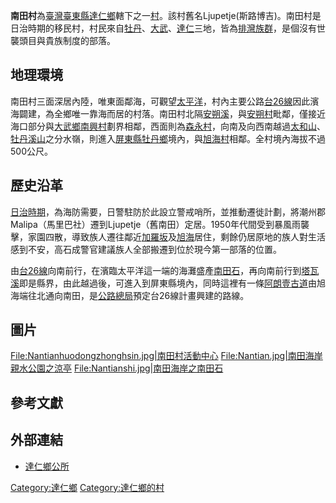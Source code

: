 {{Otheruses}}
{{ROC Village or Li Info|
City/CountyName=臺東縣|
DivName=達仁鄉|
Village/LiName=南田|
Village/Li=村|
OldName =Ljupetje(斯路博吉){{r|catalog}}|
Longitude = |
Latitude = |
AreaTotal = |
HouseholdTotal= |
PopTotal = |
YearMonth= |
Male= |
Female= |
Head = |
Sub = |
Website = |
Neighbors =[[森永村|森永村]]、[[安朔村|安朔村]]<br>[[大武鄉_(台灣)|大武鄉]][[南興村_(臺東縣)|南興村]]<br>[[屏東縣|屏東縣]][[牡丹鄉|牡丹鄉]][[旭海村|旭海村]]{{r|Mudan}}|
MapLocation = |
Map size = 200px|
Address =南田村4鄰南田路47號{{r|village}}|
Tel = |
Photo = Nantain_Landscape.jpg |
Photo size = 250px |
Caption = |
DataSource = |
}}

'''南田村'''為[[臺灣|臺灣]][[臺東縣|臺東縣]][[達仁鄉|達仁鄉]]轄下之一[[村|村]]{{r|Daren}}。該村舊名Ljupetje(斯路博吉){{r|catalog}}。南田村是日治時期的移民村，村民來自[[牡丹鄉|牡丹]]、[[大武鄉_(台灣)|大武]]、[[達仁鄉|達仁]]三地，皆為[[排灣族|排灣族群]]，是個沒有世襲頭目與貴族制度的部落{{r|tipp}}。

==地理環境==
南田村三面深居內陸，唯東面鄰海，可觀望[[太平洋|太平洋]]，村內主要公路[[台26線|台26線]]因此濱海闢建，為全鄉唯一靠海而居的村落{{r|Daren}}。南田村北隔[[安朔溪|安朔溪]]，與[[安朔村|安朔村]]毗鄰，僅接近海口部分與[[大武鄉_(台灣)|大武鄉]][[南興村_(臺東縣)|南興村]]劃界相鄰，西面則為[[森永村|森永村]]，向南及向西南越過[[太和山|太和山]]、[[牡丹溪山|牡丹溪山]]之分水嶺，則進入[[屏東縣|屏東縣]][[牡丹鄉|牡丹鄉]]境內，與[[旭海村|旭海村]]相鄰{{r|Daren}}{{r|Mudan}}。全村境內海拔不過500公尺{{r|Daren}}。

==歷史沿革==
[[臺灣日治時期|日治時期]]，為海防需要，日警駐防於此設立警戒哨所，並推動遷徙計劃，將潮州郡Malipa（馬里巴社）遷到Ljupetje（舊南田）定居{{r|catalog}}。1950年代間受到暴風雨襲擊，家園四散，導致族人遷往鄰近[[加羅坂|加羅坂]]及[[旭海|旭海]]居住，剩餘仍居原地的族人對生活感到不安，高石成警官建議族人全部搬遷到位於現今第一部落的位置{{r|catalog}}。

由[[台26線|台26線]]向南前行，在濱臨太平洋這一端的海灘盛產[[南田石|南田石]]，再向南前行到[[塔瓦溪|塔瓦溪]]即是縣界，由此越過後，可進入到屏東縣境內，同時這裡有一條[[阿朗壹古道|阿朗壹古道]]由旭海端往北通向南田，是[[公路總局|公路總局]]預定台26線計畫興建的路線{{r|scenery}}{{r|snnp}}。

==圖片==
<gallery>
File:Nantianhuodongzhonghsin.jpg|南田村活動中心
File:Nantian.jpg|南田海岸親水公園之涼亭
File:Nantianshi.jpg|南田海岸之南田石
</gallery>

==參考文獻==
{{reflist|2|refs=
<ref name="Daren">{{cite book |title=《臺東縣達仁鄉行政區域圖》（比例尺 1：35,000）|publisher=內政部 |isbn=986004306X |language=zh-tw|year=2006年}}</ref>
<ref name="Mudan">{{cite book |title=《屏東縣牡丹鄉行政區域圖》（比例尺 1：24,000）|publisher=內政部|isbn=9860025487 |language=zh-tw|year=2005年}}</ref>
<ref name="catalog">{{cite web |url=http://catalog.digitalarchives.tw/item/00/43/4a/d0.html |title=排灣族--南田部落 |work=數位典藏與學習聯合目錄 |publisher=中央研究院數位文化中心 |accessdate=2013-12-03 |language=zh-tw |date= |archive-date=2018-10-06 |archive-url=https://web.archive.org/web/20181006061711/http://catalog.digitalarchives.tw/item/00/43/4a/d0.html |dead-url=no }}</ref>
<ref name="tipp">{{cite web |url=http://www.tipp.org.tw/tribe_detail3.asp?City_No=18&TA_No=&T_ID=50 |title=南田部落【Liubetj】 |work=臺灣原住民族資訊資源網 |publisher=原民會 |accessdate=2013-12-03 |language=zh-tw |date= |archive-date=2013-12-07 |archive-url=https://web.archive.org/web/20131207121254/http://www.tipp.org.tw/tribe_detail3.asp?City_No=18&TA_No=&T_ID=50 |dead-url=no }}</ref>
<ref name="village">{{cite web|url=http://www.ttdaren.gov.tw/Pages/Content.aspx?Node=1232&Page=3721&index=1|title=達仁鄉各村村長|publisher=臺東縣達仁鄉公所|accessdate=2013-12-03|language=zh-tw|date=|deadurl=yes|archiveurl=https://web.archive.org/web/20131206154002/http://www.ttdaren.gov.tw/Pages/Content.aspx?Node=1232&Page=3721&index=1|archivedate=2013-12-06}}</ref>
<ref name="scenery">{{cite web|url=http://www.ttdaren.gov.tw/Pages/Content.aspx?Node=1239&Page=3719&index=1|title=各村景點|publisher=臺東縣達仁鄉公所|accessdate=2013-12-03|language=zh-tw|date=|deadurl=yes|archiveurl=https://web.archive.org/web/20131206153131/http://www.ttdaren.gov.tw/Pages/Content.aspx?Node=1239&Page=3719&index=1|archivedate=2013-12-06}}</ref>
<ref name="snnp">{{cite web|url=http://snnp.cpami.gov.tw/CPA/ict_mobile_web/html/publish/magazineDetail.aspx?id=183|title=2008年十二月號 最完全的缺口|work=臺灣國家公園|publisher=內政部營建署|accessdate=2013-12-03|language=zh-tw|date=|deadurl=yes|archiveurl=https://web.archive.org/web/20131207064119/http://snnp.cpami.gov.tw/CPA/ict_mobile_web/html/publish/magazineDetail.aspx?id=183|archivedate=2013-12-07}}</ref>
}}

==外部連結==
*[http://www.ttdaren.gov.tw 達仁鄉公所]{{Wayback|url=http://www.ttdaren.gov.tw/ |date=20131105035108 }}

{{達仁鄉行政區劃}}

[[Category:達仁鄉|Category:達仁鄉]]
[[Category:達仁鄉的村|Category:達仁鄉的村]]